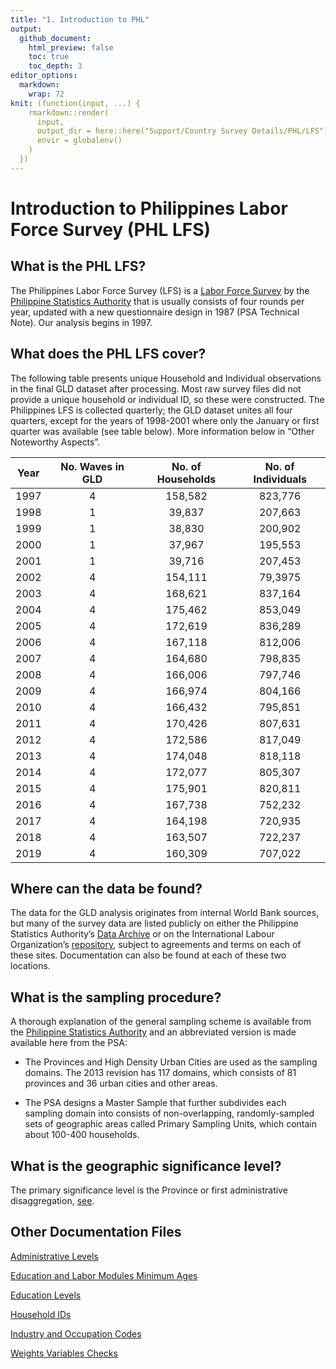 ```yaml
---
title: "1. Introduction to PHL"
output: 
  github_document:
    html_preview: false
    toc: true
    toc_depth: 3
editor_options: 
  markdown: 
    wrap: 72
knit: (function(input, ...) {
    rmarkdown::render(
      input,
      output_dir = here::here("Support/Country Survey Details/PHL/LFS"),
      envir = globalenv()
    )
  })
---
```


# Introduction to Philippines Labor Force Survey (PHL LFS)

## What is the PHL LFS?

The Philippines Labor Force Survey (LFS) is a [Labor Force
Survey](https://psa.gov.ph/statistics/survey/labor-force/lfs-index) by
the [Philippine Statistics Authority](https://psa.gov.ph/) that is
usually consists of four rounds per year, updated with a new
questionnaire design in 1987 (PSA Technical Note). Our analysis begins
in 1997.

## What does the PHL LFS cover?

The following table presents unique Household and Individual
observations in the final GLD dataset after processing. Most raw survey
files did not provide a unique household or individual ID, so these were
constructed. The Philippines LFS is collected quarterly; the GLD dataset
unites all four quarters, except for the years of 1998-2001 where only
the January or first quarter was available (see table below). More
information below in "Other Noteworthy Aspects".

| Year | No. Waves in GLD | No. of Households | No. of Individuals |
|:----:|:----------------:|:-----------------:|:------------------:|
| 1997 |        4         |      158,582      |      823,776       |
| 1998 |        1         |      39,837       |      207,663       |
| 1999 |        1         |      38,830       |      200,902       |
| 2000 |        1         |      37,967       |      195,553       |
| 2001 |        1         |      39,716       |      207,453       |
| 2002 |        4         |      154,111      |      79,3975       |
| 2003 |        4         |      168,621      |      837,164       |
| 2004 |        4         |      175,462      |      853,049       |
| 2005 |        4         |      172,619      |      836,289       |
| 2006 |        4         |      167,118      |      812,006       |
| 2007 |        4         |      164,680      |      798,835       |
| 2008 |        4         |      166,006      |      797,746       |
| 2009 |        4         |      166,974      |      804,166       |
| 2010 |        4         |      166,432      |      795,851       |
| 2011 |        4         |      170,426      |      807,631       |
| 2012 |        4         |      172,586      |      817,049       |
| 2013 |        4         |      174,048      |      818,118       |
| 2014 |        4         |      172,077      |      805,307       |
| 2015 |        4         |      175,901      |      820,811       |
| 2016 |        4         |      167,738      |      752,232       |
| 2017 |        4         |      164,198      |      720,935       |
| 2018 |        4         |      163,507      |      722,237       |
| 2019 |        4         |      160,309      |      707,022       |

## Where can the data be found?

The data for the GLD analysis originates from internal World Bank
sources, but many of the survey data are listed publicly on either the
Philippine Statistics Authority's [Data
Archive](http://psada.psa.gov.ph/index.php/catalog/LFS) or on the
International Labour Organization's
[repository](https://www.ilo.org/surveyLib/index.php/catalog/LFS#_r=&collection=&country=171&dtype=&from=1975&page=1&ps=30&sid=&sk=&sort_by=nation&sort_order=&to=2019&topic=&view=s&vk=),
subject to agreements and terms on each of these sites. Documentation
can also be found at each of these two locations.

## What is the sampling procedure?

A thorough explanation of the general sampling scheme is available from
the [Philippine Statistics
Authority](https://psa.gov.ph/content/technical-notes-labor-force-survey-lfs)
and an abbreviated version is made available here from the PSA:

-   The Provinces and High Density Urban Cities are used as the sampling
    domains. The 2013 revision has 117 domains, which consists of 81
    provinces and 36 urban cities and other areas.

-   The PSA designs a Master Sample that further subdivides each
    sampling domain into consists of non-overlapping, randomly-sampled
    sets of geographic areas called Primary Sampling Units, which
    contain about 100-400 households.

## What is the geographic significance level?

The primary significance level is the Province or first administrative
disaggregation,
[see](https://psa.gov.ph/sites/default/files/ISHB%20-%20Labor%20Force%20Series%20No.161%20July%202014.pdf).

## Other Documentation Files

[Administrative Levels](Administrative_Levels.md)

[Education and Labor Modules Minimum Ages](Edu_Labor_Ages.md)

[Education Levels](Education_Levels.md)

[Household IDs](Household_IDs.md)

[Industry and Occupation Codes](Industry_Occupation_Codes.md)

[Weights Variables Checks](Weights_PSA_Checks.md)
